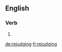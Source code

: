 ==English==

===Verb===
{{head|en}}

# {{present participle of|rejudge}}

[[de:rejudging]]
[[fr:rejudging]]